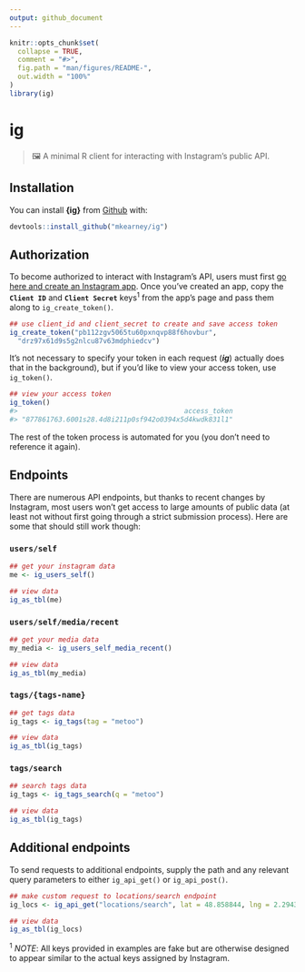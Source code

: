 ```yaml
---
output: github_document
---
```


<!-- README.md is generated from README.Rmd. Please edit that file -->

```r
knitr::opts_chunk$set(
  collapse = TRUE,
  comment = "#>",
  fig.path = "man/figures/README-",
  out.width = "100%"
)
library(ig)
```
# ig

> 🖼  A minimal R client for interacting with Instagram's public API.

## Installation

You can install **{ig}** from [Github](https://github.com) with:

```r
devtools::install_github("mkearney/ig")
```

## Authorization

To become authorized to interact with Instagram's API, users must first [go here and create an Instagram app](https://www.instagram.com/developer). Once you've created an app, copy the **`Client ID`** and **`Client Secret`** keys<sup>1</sup> from the app's page and pass them along to `ig_create_token()`.

```r
## use client_id and client_secret to create and save access token
ig_create_token("pb112zgv5065tu60pxnqvp88f6hovbur", 
  "drz97x61d9s5g2nlcu87v63mdphiedcv")
```

It's not necessary to specify your token in each request (***ig***) actually does that in the background), but if you'd like to view your access token, use `ig_token()`.

```r
## view your access token
ig_token()
#>                                         access_token 
#> "877861763.6001s28.4d8i211p0sf942o0394x5d4kwdk831l1" 
```

The rest of the token process is automated for you (you don't need to reference it again).

## Endpoints

There are numerous API endpoints, but thanks to recent changes by Instagram, most users won't get access to large amounts of public data (at least not without first going through a strict submission process). Here are some that should still work though:

### `users/self`

```r
## get your instagram data
me <- ig_users_self()

## view data
ig_as_tbl(me)
```


### `users/self/media/recent`

```r
## get your media data
my_media <- ig_users_self_media_recent()

## view data
ig_as_tbl(my_media)
```

### `tags/{tags-name}`

```r
## get tags data
ig_tags <- ig_tags(tag = "metoo")

## view data
ig_as_tbl(ig_tags)
```

### `tags/search`

```r
## search tags data
ig_tags <- ig_tags_search(q = "metoo")

## view data
ig_as_tbl(ig_tags)
```

## Additional endpoints

To send requests to additional endpoints, supply the path and any relevant 
query parameters to either `ig_api_get()` or `ig_api_post()`.

```r
## make custom request to locations/search endpoint
ig_locs <- ig_api_get("locations/search", lat = 48.858844, lng = 2.294351)

## view data
ig_as_tbl(ig_locs)
```

<sup>1</sup>  *NOTE*: All keys provided in examples are fake but are otherwise designed to appear similar to the actual keys assigned by Instagram.
